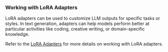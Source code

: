 ### Working with LoRA Adapters

LoRA adapters can be used to customize LLM outputs for specific tasks or styles.
In text generation, adapters can help models perform better at particular activities like coding, creative writing, or domain-specific knowledge.

Refer to the [LoRA Adapters](/docs/guides/lora-adapters.mdx) for more details on working with LoRA adapters.
